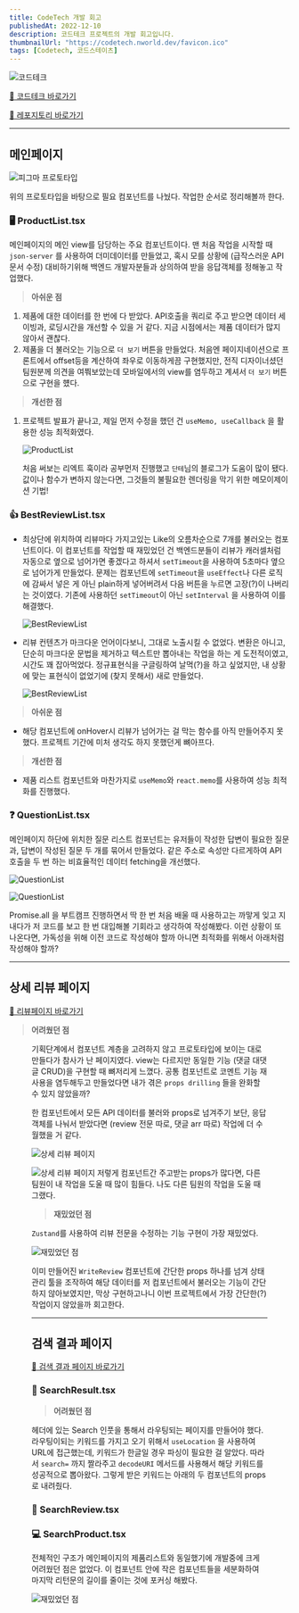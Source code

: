 ```yaml
---
title: CodeTech 개발 회고
publishedAt: 2022-12-10
description: 코드테크 프로젝트의 개발 회고입니다.
thumbnailUrl: "https://codetech.nworld.dev/favicon.ico"
tags: [Codetech, 코드스테이츠]
---
```


<Image
  src="https://velog.velcdn.com/images/ethan_world/post/03646744-5eb1-46a1-851b-13ad2dac19c7/image.gif"
  width={600}
  height={80}
  alt="코드테크"
/>

[📎 코드테크 바로가기](https://codetech.nworld.dev/)

[🌿 레포지토리 바로가기](https://github.com/codestates-seb/seb40_main_011)

---

## 메인페이지

<Image
  src="https://velog.velcdn.com/images/ethan_world/post/81eaf75a-6684-4554-93e9-308fdfbc6f8f/image.png"
  width={500}
  height={80}
  alt="피그마 프로토타입"
/>

위의 프로토타입을 바탕으로 필요 컴포넌트를 나눴다. 작업한 순서로 정리해볼까 한다.

### 🖥 ProductList.tsx

메인페이지의 메인 view를 담당하는 주요 컴포넌트이다. 맨 처음 작업을 시작할 때 `json-server` 를 사용하여 더미데이터를 만들었고, 혹시 모를 상황에 (급작스러운 API문서 수정) 대비하기위해 백엔드 개발자분들과 상의하여 받을 응답객체를 정해놓고 작업했다.

> **아쉬운 점**

1. 제품에 대한 데이터를 한 번에 다 받았다. API호출을 쿼리로 주고 받으면 데이터 세이빙과, 로딩시간을 개선할 수 있을 거 같다. 지금 시점에서는 제품 데이터가 많지 않아서 괜찮다.
2. 제품을 더 불러오는 기능으로 `더 보기` 버튼을 만들었다. 처음엔 페이지네이션으로 프론트에서 offset등을 계산하여 좌우로 이동하게끔 구현했지만, 전직 디자이너셨던 팀원분께 의견을 여쭤보았는데 모바일에서의 view를 염두하고 계셔서 `더 보기` 버튼으로 구현을 헀다.

> **개선한 점**

1. 프로젝트 발표가 끝나고, 제일 먼저 수정을 했던 건 `useMemo, useCallback` 을 활용한 성능 최적화였다.

   <Image
     src="https://velog.velcdn.com/images/ethan_world/post/cdc0a473-6abc-4f93-8942-09beb4c487a0/image.png"
     width={500}
     height={80}
     alt="ProductList"
   />

   처음 써보는 리엑트 훅이라 공부먼저 진행했고 `단테`님의 블로그가 도움이 많이 됐다. 값이나 함수가 변하지 않는다면, 그것들의 불필요한 렌더링을 막기 위한 메모이제이션 기법!

### 👍 BestReviewList.tsx

- 최상단에 위치하여 리뷰마다 가지고있는 Like의 오름차순으로 7개를 불러오는 컴포넌트이다. 이 컴포넌트를 작업할 때 재밌었던 건 백엔드분들이 리뷰가 캐러셀처럼 자동으로 옆으로 넘어가면 좋겠다고 하셔서 `setTimeout`을 사용하여 5초마다 옆으로 넘어가게 만들었다. 문제는 컴포넌트에 `setTimeout`을 `useEffect`나 다른 로직에 감싸서 넣은 게 아닌 plain하게 넣어버려서 다음 버튼을 누르면 고장(?)이 나버리는 것이였다. 기존에 사용하던 `setTimeout`이 아닌 `setInterval` 을 사용하여 이를 해결했다.

  <Image
    src="https://velog.velcdn.com/images/ethan_world/post/04258d0c-36ae-4a2f-a49d-f7f1ad00eb1b/image.png"
    width={500}
    height={80}
    alt="BestReviewList"
  />

- 리뷰 컨텐츠가 마크다운 언어이다보니, 그대로 노출시킬 수 없었다. 변환은 아니고, 단순히 마크다운 문법을 제거하고 텍스트만 뽑아내는 작업을 하는 게 도전적이였고, 시간도 꽤 잡아먹었다. 정규표현식을 구글링하여 날먹(?)을 하고 싶었지만, 내 상황에 맞는 표현식이 없었기에 (찾지 못해서) 새로 만들었다.

  <Image
    src="https://velog.velcdn.com/images/ethan_world/post/7b16b6d3-cb76-4e8a-9600-df2ca8f910ab/image.png"
    width={500}
    height={80}
    alt="BestReviewList"
  />

> **아쉬운 점**

- 해당 컴포넌트에 onHover시 리뷰가 넘어가는 걸 막는 함수를 아직 만들어주지 못했다. 프로젝트 기간에 미처 생각도 하지 못했던게 뼈아프다.

> **개선한 점**

- 제품 리스트 컴포넌트와 마찬가지로 `useMemo`와 `react.memo`를 사용하여 성능 최적화를 진행했다.

### ❓ QuestionList.tsx

메인페이지 하단에 위치한 질문 리스트 컴포넌트는 유저들이 작성한 답변이 필요한 질문과, 답변이 작성된 질문 두 개를 묶어서 만들었다. 같은 주소로 속성만 다르게하여 API 호출을 두 번 하는 비효율적인 데이터 fetching을 개선했다.

<Image
  src="https://velog.velcdn.com/images/ethan_world/post/c13bd703-1632-4860-923a-798b61a4e2bc/image.png"
  width={500}
  height={80}
  alt="QuestionList"
  className="mb-4"
/>

<Image
  src="https://velog.velcdn.com/images/ethan_world/post/93f16f81-311c-4e4b-a9a9-0ae55e9494f9/image.png"
  width={500}
  height={80}
  alt="QuestionList"
/>

Promise.all 을 부트캠프 진행하면서 딱 한 번 처음 배울 때 사용하고는 까맣게 잊고 지내다가 저 코드를 보고 한 번 대입해볼 기회라고 생각하여 작성해봤다. 이런 상황이 또 나온다면, 가독성을 위해 이전 코드로 작성해야 할까 아니면 최적화를 위해서 아래처럼 작성해야 할까?

---

## 상세 리뷰 페이지

[📎 리뷰페이지 바로가기](https://codetech.nworld.dev/review/4)

> **어려웠던 점**

<Figure
  image="https://velog.velcdn.com/images/ethan_world/post/56728b91-08fc-4812-b83d-f3261f79ca86/image.png"
  caption="(좌에서 우로 수정하는 것 보다 그냥 우로 만드는게 더 쉽다...)"
/>

기획단계에서 컴포넌트 계층을 고려하지 않고 프로토타입에 보이는 대로 만들다가 참사가 난 페이지였다.
view는 다르지만 동일한 기능 (댓글 대댓글 CRUD)을 구현할 때 뼈저리게 느꼈다. 공통 컴포넌트로 코멘트 기능 재사용을 염두해두고 만들었다면 내가 겪은 `props drilling` 들을 완화할 수 있지 않았을까?

한 컴포넌트에서 모든 API 데이터를 불러와 props로 넘겨주기 보단, 응답객체를 나눠서 받았다면 (review 전문 따로, 댓글 arr 따로) 작업에 더 수월했을 거 같다.

<Image
  src="https://velog.velcdn.com/images/ethan_world/post/c586e49a-1806-420e-a364-4c756f53f6f0/image.png"
  width={500}
  height={80}
  alt="상세 리뷰 페이지"
/>

<Image
  src="https://velog.velcdn.com/images/ethan_world/post/f4ae1a15-7535-47f5-baaa-a1a670846720/image.png"
  width={500}
  height={80}
  alt="상세 리뷰 페이지"
/>
저렇게 컴포넌트간 주고받는 props가 많다면, 다른 팀원이 내 작업을 도울 때 많이 힘들다.
나도 다른 팀원의 작업을 도울 때 그랬다.

> **재밌었던 점**

`Zustand`를 사용하여 리뷰 전문을 수정하는 기능 구현이 가장 재밌었다.

<Image
  src="https://velog.velcdn.com/images/ethan_world/post/bdc66276-0f08-40f4-84ad-9620da032a48/image.gif"
  width={500}
  height={80}
  alt="재밌었던 점"
/>

이미 만들어진 `WriteReview` 컴포넌트에 간단한 props 하나를 넘겨 상태관리 툴을 조작하여 해당 데이터를 저 컴포넌트에서 불러오는 기능이 간단하지 않아보였지만, 막상 구현하고나니 이번 프로젝트에서 가장 간단한(?) 작업이지 않았을까 회고한다.

---

## 검색 결과 페이지

[📎 검색 결과 페이지 바로가기](https://codetech.nworld.dev/search?search=%EB%A7%A5)

### 🎨 SearchResult.tsx

> **어려웠던 점**

헤더에 있는 Search 인풋을 통해서 라우팅되는 페이지를 만들어야 했다. 라우팅이되는 키워드를 가지고 오기 위해서 `useLocation` 을 사용하여 URL에 접근했는데, 키워드가 한글일 경우 파싱이 필요한 걸 알았다.
따라서 `search=` 까지 짤라주고 `decodeURI` 메서드를 사용해서 해당 키워드를 성공적으로 뽑아왔다. 그렇게 받은 키워드는 아래의 두 컴포넌트의 props로 내려줬다.

### 📝 SearchReview.tsx

### 💻 SearchProduct.tsx

전체적인 구조가 메인페이지의 제품리스트와 동일했기에 개발중에 크게 어려웠던 점은 없었다. 이 컴포넌트 안에 작은 컴포넌트들을 세분화하여 마지막 리턴문의 길이를 줄이는 것에 포커싱 해봤다.

<Image
  src="https://velog.velcdn.com/images/ethan_world/post/91e82c33-c713-4d47-89ee-c8d302b9fe16/image.png"
  width={600}
  height={80}
  alt="재밌었던 점"
/>

